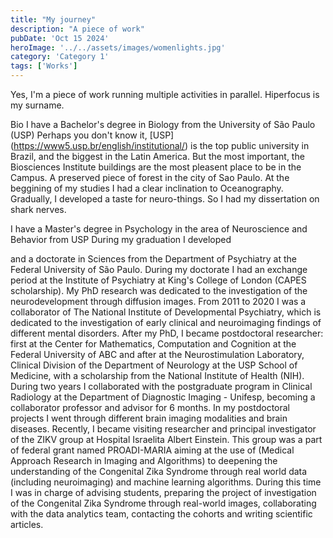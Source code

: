 ```yaml
---
title: "My journey"
description: "A piece of work"
pubDate: 'Oct 15 2024'
heroImage: '../../assets/images/womenlights.jpg'
category: 'Category 1'
tags: ['Works']
---
```



Yes, I'm a piece of work running multiple activities in parallel. Hiperfocus is my surname.


Bio
I have a Bachelor's degree in Biology from the University of São Paulo (USP)
Perhaps you don't know it, [USP] (https://www5.usp.br/english/institutional/) is the top public university in Brazil, and the biggest in the Latin America. But the most important, the Biosciences Institute buildings are the most pleasent place to be in the Campus. A preserved piece of forest in the city of Sao Paulo. At the beggining of my studies I had a clear inclination to Oceanography. Gradually, I developed a taste for neuro-things. So I had my dissertation on shark nerves.




I have a Master's degree in Psychology in the area of Neuroscience and Behavior from USP 
During my graduation I developed 

and a doctorate in Sciences from the Department of Psychiatry at the Federal University of São Paulo. During my doctorate I had an exchange period at the Institute of Psychiatry at King's College of London (CAPES scholarship). My PhD research was dedicated to the investigation of the neurodevelopment through diffusion images. From 2011 to 2020 I was a collaborator of The National Institute of Developmental Psychiatry, which is dedicated to the investigation of early clinical and neuroimaging findings of different mental disorders. After my PhD, I became postdoctoral researcher: first at the Center for Mathematics, Computation and Cognition at the Federal University of ABC and after at the Neurostimulation Laboratory, Clinical Division of the Department of Neurology at the USP School of Medicine, with a scholarship from the National Institute of Health (NIH). During two years I collaborated with the postgraduate program in Clinical Radiology at the Department of Diagnostic Imaging - Unifesp, becoming a collaborator professor and advisor for 6 months. In my postdoctoral projects I went through different brain imaging modalities and brain diseases. Recently, I became visiting researcher and principal investigator of the ZIKV group at Hospital Israelita Albert Einstein. This group was a part of federal grant named PROADI-MARIA aiming at the use of (Medical Approach Research in Imaging and Algorithms) to deepening the understanding of the Congenital Zika Syndrome through real world data (including neuroimaging) and machine learning algorithms. During this time I was in charge of advising students, preparing the project of investigation of the Congenital Zika Syndrome through real-world images, collaborating with the data analytics team, contacting the cohorts and writing scientific articles.
